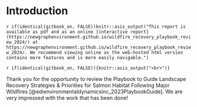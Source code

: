 

# Introduction {-}

`r if(identical(gitbook_on, FALSE))knitr::asis_output("This report is available as pdf and as an online [interactive report](https://newgraphenvironment.github.io/wildfire_recovery_playbook_review_2024/) at https://newgraphenvironment.github.io/wildfire_recovery_playbook_review_2024/. We recommend viewing online as the web-hosted html version contains more features and is more easily navigable.")` 


`r if(identical(gitbook_on, FALSE)){knitr::asis_output("<br>")}`

Thank you for the opportunity to review the Playbook to Guide Landscape Recovery Strategies & Priorities for Salmon
Habitat Following Major Wildfires [@edienvironmentaldynamicsinc_2023PlaybookGuide]. We are very impressed with the work 
that has been done!
